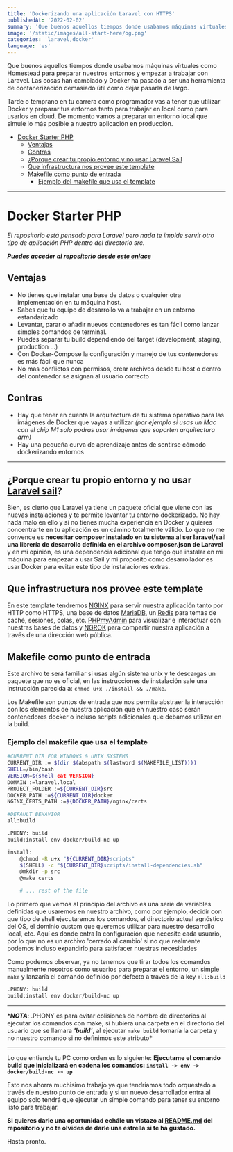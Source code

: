 ```yaml
---
title: 'Dockerizando una aplicación Laravel con HTTPS'
publishedAt: '2022-02-02'
summary: 'Que buenos aquellos tiempos donde usabamos máquinas virtuales como Homestead o Valet para preparar nuestros entornos y empezar a trabajar con Laravel. Las cosas han cambiado y Docker ha pasado a ser una herramienta de contanerización demasiado útil como dejar pasarla de largo.'
image: '/static/images/all-start-here/og.png'
categories: 'laravel,docker'
language: 'es'
---
```


Que buenos aquellos tiempos donde usabamos máquinas virtuales como Homestead para preparar nuestros entornos y empezar a trabajar con Laravel. Las cosas han cambiado y Docker ha pasado a ser una herramienta de contanerización demasiado útil como dejar pasarla de largo.

Tarde o temprano en tu carrera como programador vas a tener que utilizar Docker y preparar tus entornos tanto para trabajar en local como para usarlos en cloud. De momento vamos a preparar un entorno local que simule lo más posible a nuestro aplicación en producción.

- [Docker Starter PHP](#docker-starter-php)
  - [Ventajas](#ventajas)
  - [Contras](#contras)
  - [¿Porque crear tu propio entorno y no usar Laravel Sail](#porque-crear-tu-propio-entorno-y-no-usar-laravel-sail)
  - [Que infrastructura nos provee este template](#que-infrastructura-nos-provee-este-template)
  - [Makefile como punto de entrada](#makefile-como-punto-de-entrada)
    - [Ejemplo del makefile que usa el template](#ejemplo-del-makefile-que-usa-el-template)

---

# Docker Starter PHP

_El repositorio está pensado para Laravel pero nada te impide servir otro tipo de aplicación PHP dentro del directorio src._

**_Puedes acceder al repositorio desde [este enlace](https://github.com/DaniRomDev/Docker-Starter-PHP)_**

## Ventajas

- No tienes que instalar una base de datos o cualquier otra implementación en tu máquina host.
- Sabes que tu equipo de desarrollo va a trabajar en un entorno estandarizado
- Levantar, parar o añadir nuevos contenedores es tan fácil como lanzar simples comandos de terminal.
- Puedes separar tu build dependiendo del target (development, staging, production ...)
- Con Docker-Compose la configuración y manejo de tus contenedores es más fácil que nunca
- No mas conflictos con permisos, crear archivos desde tu host o dentro del contenedor se asignan al usuario correcto

## Contras

- Hay que tener en cuenta la arquitectura de tu sistema operativo para las imágenes de Docker que vayas a utilizar _(por ejemplo si usas un Mac con el chip M1 solo podras usar imágenes que soporten arquitectura arm)_
- Hay una pequeña curva de aprendizaje antes de sentirse cómodo dockerizando entornos

---

## ¿Porque crear tu propio entorno y no usar [Laravel sail](https://laravel.com/docs/8.x/sail)?

Bien, es cierto que Laravel ya tiene un paquete oficial que viene con las nuevas instalaciones y te permite levantar tu entorno dockerizado. No hay nada malo en ello y si no tienes mucha experiencia en Docker y quieres concentrarte en tu aplicación es un cámino totalmente válido.
Lo que no me convence es **necesitar composer instalado en tu sistema al ser laravel/sail una librería de desarrollo definida en el archivo composer.json de Laravel** y en mi opinión, es una dependencia adicional que tengo que instalar en mi máquina para empezar a usar Sail y mi propósito como desarrollador es usar Docker para evitar este tipo de instalaciones extras.

## Que infrastructura nos provee este template

En este template tendremos [NGINX](https://www.nginx.com/) para servir nuestra aplicación tanto por HTTP como HTTPS, una base de datos [MariaDB](https://mariadb.org/), un [Redis](https://redis.io/) para temas de caché, sesiones, colas, etc. [PHPmyAdmin](https://www.phpmyadmin.net/) para visualizar e interactuar con nuestras bases de datos y [NGROK](https://ngrok.com/) para compartir nuestra aplicación a través de una dirección web pública.

## Makefile como punto de entrada

Este archivo te será familiar si usas algún sistema unix y te descargas un paquete que no es oficial, en las instrucciones de instalación sale una instrucción parecida a: `chmod u+x ./install && ./make`.

Los Makefile son puntos de entrada que nos permite abstraer la interacción con los elementos de nuestra aplicación que en nuestro caso serán contenedores docker o incluso scripts adicionales que debamos utilizar en la build.

### Ejemplo del makefile que usa el template

```bash
#CURRENT DIR FOR WINDOWS & UNIX SYSTEMS
CURRENT_DIR := $(dir $(abspath $(lastword $(MAKEFILE_LIST))))
SHELL=/bin/bash
VERSION=${shell cat VERSION}
DOMAIN :=laravel.local
PROJECT_FOLDER :=${CURRENT_DIR}src
DOCKER_PATH :=${CURRENT_DIR}docker
NGINX_CERTS_PATH :=${DOCKER_PATH}/nginx/certs

#DEFAULT BEHAVIOR
all:build

.PHONY: build
build:install env docker/build-nc up

install:
	@chmod -R u+x "${CURRENT_DIR}scripts"
	$(SHELL) -c "${CURRENT_DIR}scripts/install-dependencies.sh"
	@mkdir -p src
	@make certs

	# ... rest of the file
```

Lo primero que vemos al principio del archivo es una serie de variables definidas que usaremos en nuestro archivo, como por ejemplo, decidir con que tipo de shell ejecutaremos los comandos, el directorio actual agnóstico del OS, el dominio custom que queremos utilizar para nuestro desarrollo local, etc. Aquí es donde entra la configuración que necesite cada usuario, por lo que no es un archivo 'cerrado al cambio' si no que realmente podemos incluso expandirlo para satisfacer nuestras necesidades

Como podemos observar, ya no tenemos que tirar todos los comandos manualmente nosotros como usuarios para preparar el entorno, un simple `make` y lanzaría el comando definido por defecto a través de la key `all:build`

```bash
.PHONY: build
build:install env docker/build-nc up
```

---

\***_NOTA_**: .PHONY es para evitar colisiones de nombre de directorios al ejecutar los comandos con make, si hubiera una carpeta en el directorio del usuario que se llamara **_'build'_**, al ejecutar `make build` tomaría la carpeta y no nuestro comando si no definimos este atributo\*

---

Lo que entiende tu PC como orden es lo siguiente:
**Ejecutame el comando **build** que inicializará en cadena los comandos: `install -> env -> docker/build-nc -> up`**

Esto nos ahorra muchisimo trabajo ya que tendríamos todo orquestado a través de nuestro punto de entrada y si un nuevo desarrollador entra al equipo solo tendrá que ejecutar un simple comando para tener su entorno listo para trabajar.

**Si quieres darle una oportunidad echále un vistazo al [README.md](https://github.com/DaniRomDev/Docker-Starter-PHP) del repositorio y no te olvides de darle una estrella si te ha gustado.**

Hasta pronto.
